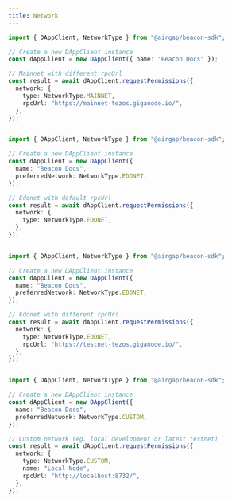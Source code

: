 ```yaml
---
title: Network
---
```



<RunnableCode>

<!-- embedme ../../build-examples/network-mainnet-with-url.beacon.ts -->

```ts
import { DAppClient, NetworkType } from "@airgap/beacon-sdk";

// Create a new DAppClient instance
const dAppClient = new DAppClient({ name: "Beacon Docs" });

// Mainnet with different rpcUrl
const result = await dAppClient.requestPermissions({
  network: {
    type: NetworkType.MAINNET,
    rpcUrl: "https://mainnet-tezos.giganode.io/",
  },
});
```

<!-- embedme ../../build-examples/network-mainnet-with-url.taquito.ts -->

```ts

```

</RunnableCode>

<RunnableCode>

<!-- embedme ../../build-examples/network-edonet.beacon.ts -->

```ts
import { DAppClient, NetworkType } from "@airgap/beacon-sdk";

// Create a new DAppClient instance
const dAppClient = new DAppClient({
  name: "Beacon Docs",
  preferredNetwork: NetworkType.EDONET,
});

// Edonet with default rpcUrl
const result = await dAppClient.requestPermissions({
  network: {
    type: NetworkType.EDONET,
  },
});
```

<!-- embedme ../../build-examples/network-edonet.taquito.ts -->

```ts

```

</RunnableCode>

<RunnableCode>

<!-- embedme ../../build-examples/network-edonet-with-url.beacon.ts -->

```ts
import { DAppClient, NetworkType } from "@airgap/beacon-sdk";

// Create a new DAppClient instance
const dAppClient = new DAppClient({
  name: "Beacon Docs",
  preferredNetwork: NetworkType.EDONET,
});

// Edonet with different rpcUrl
const result = await dAppClient.requestPermissions({
  network: {
    type: NetworkType.EDONET,
    rpcUrl: "https://testnet-tezos.giganode.io/",
  },
});
```

<!-- embedme ../../build-examples/network-edonet-with-url.taquito.ts -->

```ts

```

</RunnableCode>

<RunnableCode>

<!-- embedme ../../build-examples/network-custom-network.beacon.ts -->

```ts
import { DAppClient, NetworkType } from "@airgap/beacon-sdk";

// Create a new DAppClient instance
const dAppClient = new DAppClient({
  name: "Beacon Docs",
  preferredNetwork: NetworkType.CUSTOM,
});

// Custom network (eg. local development or latest testnet)
const result = await dAppClient.requestPermissions({
  network: {
    type: NetworkType.CUSTOM,
    name: "Local Node",
    rpcUrl: "http://localhost:8732/",
  },
});
```

<!-- embedme ../../build-examples/network-custom-network.taquito.ts -->

```ts

```

</RunnableCode>
